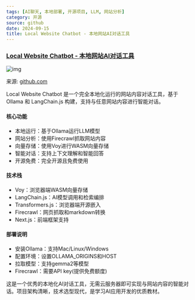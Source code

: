 ```yaml
---
tags: [AI聊天, 本地部署, 开源项目, LLM, 网站分析]
category: 开源
source: github
date: 2024-09-15
title: Local Website Chatbot - 本地网站AI对话工具
---
```


### [Local Website Chatbot - 本地网站AI对话工具](https://github.com/ericciarla/local-website-chatbot)

![img](https://img.mengpeng.tech/i/2024/12/04/67503dbfd3ea2.webp)

来源: [github.com](https://github.com/ericciarla/local-website-chatbot)

Local Website Chatbot 是一个完全本地化运行的网站内容对话工具，基于 Ollama 和 LangChain.js 构建，支持与任意网站内容进行智能对话。

#### 核心功能
- 本地运行：基于Ollama运行LLM模型
- 网站分析：使用Firecrawl抓取网站内容
- 向量存储：使用Voy进行WASM向量存储
- 智能对话：支持上下文理解和智能回答
- 开源免费：完全开源且免费使用

#### 技术栈
- Voy：浏览器端WASM向量存储
- LangChain.js：AI模型调用和检索编排
- Transformers.js：浏览器端开源嵌入
- Firecrawl：网页抓取和markdown转换
- Next.js：前端框架支持

#### 部署说明
- 安装Ollama：支持Mac/Linux/Windows
- 配置环境：设置OLLAMA_ORIGINS和HOST
- 拉取模型：支持gemma2等模型
- Firecrawl：需要API key(提供免费额度)

这是一个优秀的本地化AI对话工具，无需云服务器即可实现与网站内容的智能对话。项目架构清晰，技术选型现代，是学习AI应用开发的优质教材。 